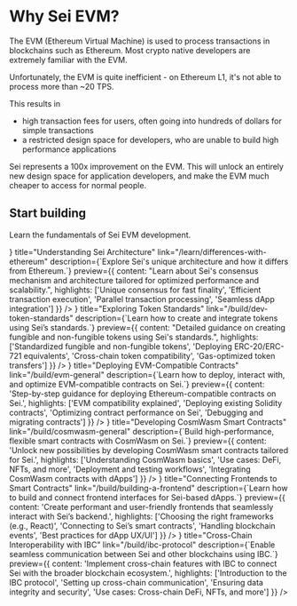 
# Why Sei EVM?

The EVM (Ethereum Virtual Machine) is used to process transactions in
blockchains such as Ethereum. Most crypto native developers are extremely
familiar with the EVM.

Unfortunately, the EVM is quite inefficient - on Ethereum L1, it's not able to
process more than ~20 TPS.

This results in

- high transaction fees for users, often going into hundreds of dollars for
  simple transactions
- a restricted design space for developers, who are unable to build high
  performance applications

Sei represents a 100x improvement on the EVM. This will unlock an entirely new
design space for application developers, and make the EVM much cheaper to access
for normal people.

## Start building

Learn the fundamentals of Sei EVM development.

<div className="grid grid-cols-1 md:grid-cols-2 gap-4 my-8">
  <LinkCard
    icon={<IconTools />}
    title="Understanding Sei Architecture"
    link="/learn/differences-with-ethereum"
    description={`Explore Sei's unique architecture and how it differs from Ethereum.`}
    preview={{
      content: "Learn about Sei's consensus mechanism and architecture tailored for optimized performance and scalability.",
      highlights: ['Unique consensus for fast finality', 'Efficient transaction execution', 'Parallel transaction processing', 'Seamless dApp integration']
    }}
  />
  <LinkCard
    icon={<IconCoins />}
    title="Exploring Token Standards"
    link="/build/dev-token-standards"
    description={`Learn how to create and integrate tokens using Sei’s standards.`}
    preview={{
      content: "Detailed guidance on creating fungible and non-fungible tokens using Sei's standards.",
      highlights: ['Standardized fungible and non-fungible tokens', 'Deploying ERC-20/ERC-721 equivalents', 'Cross-chain token compatibility', 'Gas-optimized token transfers']
    }}
  />
  <LinkCard
    icon={<IconCode />}
    title="Deploying EVM-Compatible Contracts"
    link="/build/evm-general"
    description={`Learn how to deploy, interact with, and optimize EVM-compatible contracts on Sei.`}
    preview={{
      content: 'Step-by-step guidance for deploying Ethereum-compatible contracts on Sei.',
      highlights: ['EVM compatibility explained', 'Deploying existing Solidity contracts', 'Optimizing contract performance on Sei', 'Debugging and migrating contracts']
    }}
  />
  <LinkCard
    icon={<IconBrain />}
    title="Developing CosmWasm Smart Contracts"
    link="/build/cosmwasm-general"
    description={`Build high-performance, flexible smart contracts with CosmWasm on Sei.`}
    preview={{
      content: 'Unlock new possibilities by developing CosmWasm smart contracts tailored for Sei.',
      highlights: ['Understanding CosmWasm basics', 'Use cases: DeFi, NFTs, and more', 'Deployment and testing workflows', 'Integrating CosmWasm contracts with dApps']
    }}
  />
  <LinkCard
    icon={<IconLayoutDashboard />}
    title="Connecting Frontends to Smart Contracts"
    link="/build/building-a-frontend"
    description={`Learn how to build and connect frontend interfaces for Sei-based dApps.`}
    preview={{
      content: 'Create performant and user-friendly frontends that seamlessly interact with Sei’s backend.',
      highlights: ['Choosing the right frameworks (e.g., React)', 'Connecting to Sei’s smart contracts', 'Handling blockchain events', 'Best practices for dApp UX/UI']
    }}
  />
  <LinkCard
    icon={<IconArrowsExchange />}
    title="Cross-Chain Interoperability with IBC"
    link="/build/ibc-protocol"
    description={`Enable seamless communication between Sei and other blockchains using IBC.`}
    preview={{
      content: 'Implement cross-chain features with IBC to connect Sei with the broader blockchain ecosystem.',
      highlights: ['Introduction to the IBC protocol', 'Setting up cross-chain communication', 'Ensuring data integrity and security', 'Use cases: Cross-chain DeFi, NFTs, and more']
    }}
  />
</div>
